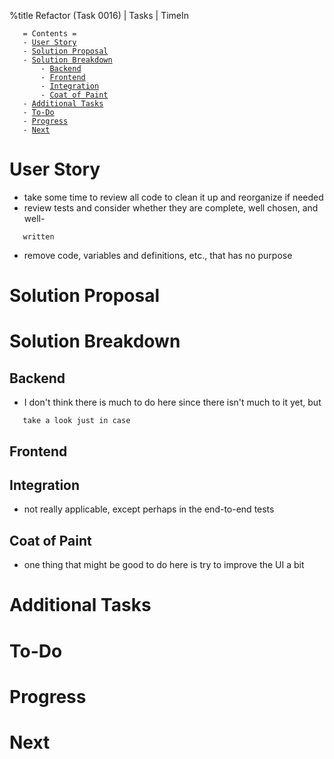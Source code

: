 %title Refactor (Task 0016) | Tasks | TimeIn

    = Contents =
    - [[#User Story|User Story]]
    - [[#Solution Proposal|Solution Proposal]]
    - [[#Solution Breakdown|Solution Breakdown]]
        - [[#Solution Breakdown#Backend|Backend]]
        - [[#Solution Breakdown#Frontend|Frontend]]
        - [[#Solution Breakdown#Integration|Integration]]
        - [[#Solution Breakdown#Coat of Paint|Coat of Paint]]
    - [[#Additional Tasks|Additional Tasks]]
    - [[#To-Do|To-Do]]
    - [[#Progress|Progress]]
    - [[#Next|Next]]

= User Story =
* take some time to review all code to clean it up and reorganize if needed
* review tests and consider whether they are complete, well chosen, and well-
    written
* remove code, variables and definitions, etc., that has no purpose
= Solution Proposal =
= Solution Breakdown =
== Backend ==
* I don't think there is much to do here since there isn't much to it yet, but
    take a look just in case
== Frontend ==
== Integration ==
* not really applicable, except perhaps in the end-to-end tests
== Coat of Paint ==
* one thing that might be good to do here is try to improve the UI a bit
= Additional Tasks =
= To-Do =
= Progress =
= Next =


